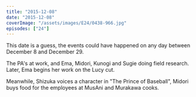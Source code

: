 ```yaml
---
title: "2015-12-08"
date: "2015-12-08"
coverImage: "/assets/images/E24/0438-966.jpg"
episodes: ["24"]
---
```


<Alert>
  <Calendar />
  <AlertDescription>
    This date is a guess, the events could have happened on any day between
    December 8 and December 29.
  </AlertDescription>
</Alert>

The PA's at work, and Ema, Midori, Kunogi and Sugie doing field research. Later, Ema begins her work on the Lucy cut.

Meanwhile, Shizuka voices a character in "The Prince of Baseball", Midori buys food for the employees at MusAni and Murakawa cooks.

